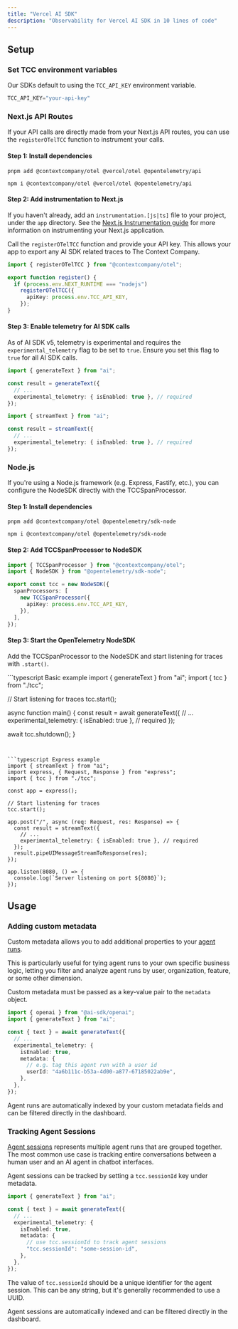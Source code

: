 ```yaml
---
title: "Vercel AI SDK"
description: "Observability for Vercel AI SDK in 10 lines of code"
---
```


## Setup

### Set TCC environment variables

<Tip>Our SDKs default to using the `TCC_API_KEY` environment variable.</Tip>

```typescript .env.local
TCC_API_KEY="your-api-key"
```

### Next.js API Routes

If your API calls are directly made from your Next.js API routes, you can use the `registerOTelTCC` function to instrument your calls.

#### Step 1: Install dependencies

<CodeGroup>

```Title pnpm
pnpm add @contextcompany/otel @vercel/otel @opentelemetry/api
```


```Title npm
npm i @contextcompany/otel @vercel/otel @opentelemetry/api
```

</CodeGroup>

#### Step 2: Add instrumentation to Next.js

If you haven't already, add an `instrumentation.[js|ts]` file to your project, under the `app` directory. See the [Next.js Instrumentation guide](https://nextjs.org/docs/app/guides/instrumentation) for more information on instrumenting your Next.js application.

Call the `registerOTelTCC` function and provide your API key. This allows your app to export any AI SDK related traces to The Context Company.

```typescript instrumentation.ts
import { registerOTelTCC } from "@contextcompany/otel";

export function register() {
  if (process.env.NEXT_RUNTIME === "nodejs")
    registerOTelTCC({
      apiKey: process.env.TCC_API_KEY,
    });
}
```

#### Step 3: Enable telemetry for AI SDK calls

As of AI SDK v5, telemetry is experimental and requires the `experimental_telemetry` flag to be set to `true`. Ensure you set this flag to `true` for all AI SDK calls.

<CodeGroup>

```typescript generateText
import { generateText } from "ai";

const result = generateText({
  // ...
  experimental_telemetry: { isEnabled: true }, // required
});
```


```typescript streamText
import { streamText } from "ai";

const result = streamText({
  // ...
  experimental_telemetry: { isEnabled: true }, // required
});
```

</CodeGroup>

### Node.js

If you're using a Node.js framework (e.g. Express, Fastify, etc.), you can configure the NodeSDK directly with the TCCSpanProcessor.

#### Step 1: Install dependencies

<CodeGroup>

```Title pnpm
pnpm add @contextcompany/otel @opentelemetry/sdk-node
```


```Title npm
npm i @contextcompany/otel @opentelemetry/sdk-node
```

</CodeGroup>

#### Step 2: Add TCCSpanProcessor to NodeSDK

```typescript tcc.ts
import { TCCSpanProcessor } from "@contextcompany/otel";
import { NodeSDK } from "@opentelemetry/sdk-node";

export const tcc = new NodeSDK({
  spanProcessors: [
    new TCCSpanProcessor({
      apiKey: process.env.TCC_API_KEY,
    }),
  ],
});
```

#### Step 3: Start the OpenTelemetry NodeSDK

Add the TCCSpanProcessor to the NodeSDK and start listening for traces with `.start()`.

<CodeGroup>
```typescript Basic example
import { generateText } from "ai";
import { tcc } from "./tcc";

// Start listening for traces
tcc.start();

async function main() {
  const result = await generateText({
    // ...
    experimental_telemetry: { isEnabled: true }, // required
  });

  await tcc.shutdown();
}
```


```typescript Express example
import { streamText } from "ai";
import express, { Request, Response } from "express";
import { tcc } from "./tcc";

const app = express();

// Start listening for traces
tcc.start();

app.post("/", async (req: Request, res: Response) => {
  const result = streamText({
    // ...
    experimental_telemetry: { isEnabled: true }, // required
  });
  result.pipeUIMessageStreamToResponse(res);
});

app.listen(8080, () => {
  console.log(`Server listening on port ${8080}`);
});
```

</CodeGroup>

## Usage

### Adding custom metadata

Custom metadata allows you to add additional properties to your [agent runs](/concepts#agent-runs).

This is particularly useful for tying agent runs to your own specific business logic, letting you filter and analyze agent runs by user, organization, feature, or some other dimension.

Custom metadata must be passed as a key-value pair to the `metadata` object.

```typescript route.ts
import { openai } from "@ai-sdk/openai";
import { generateText } from "ai";

const { text } = await generateText({
  // ...
  experimental_telemetry: {
    isEnabled: true,
    metadata: {
      // e.g. tag this agent run with a user id
      userId: "4a6b111c-b53a-4d00-a877-67185022ab9e",
    },
  },
});
```

Agent runs are automatically indexed by your custom metadata fields and can be filtered directly in the dashboard.

### Tracking Agent Sessions

[Agent sessions](/concepts#agent-sessions) represents multiple agent runs that are grouped together. The most common use case is tracking entire conversations between a human user and an AI agent in chatbot interfaces.

Agent sessions can be tracked by setting a `tcc.sessionId` key under metadata.

```typescript route.ts
import { generateText } from "ai";

const { text } = await generateText({
  // ...
  experimental_telemetry: {
    isEnabled: true,
    metadata: {
      // use tcc.sessionId to track agent sessions
      "tcc.sessionId": "some-session-id",
    },
  },
});
```

The value of `tcc.sessionId` should be a unique identifier for the agent session. This can be any string, but it's generally recommended to use a UUID.

Agent sessions are automatically indexed and can be filtered directly in the dashboard.